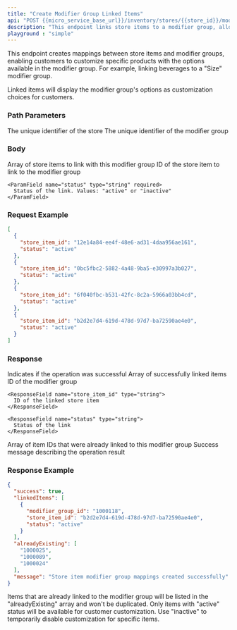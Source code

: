 ---
title: "Create Modifier Group Linked Items"
api: "POST {{micro_service_base_url}}/inventory/stores/{{store_id}}/modifier-groups/{{modifier_group_id}}/mappings"
description: "This endpoint links store items to a modifier group, allowing those items to use the customization options defined in the modifier group."
playground : "simple"
---

This endpoint creates mappings between store items and modifier groups, enabling customers to customize specific products with the options available in the modifier group. For example, linking beverages to a "Size" modifier group.

<Info>
Linked items will display the modifier group's options as customization choices for customers.
</Info>

### Path Parameters

<ParamField path="store_id" type="string" required>
  The unique identifier of the store
</ParamField>

<ParamField path="modifier_group_id" type="string" required>
  The unique identifier of the modifier group
</ParamField>

### Body

<ParamField body="linked_items" type="array" required>
  Array of store items to link with this modifier group

  <Expandable title="Linked Item Object">
    <ParamField name="store_item_id" type="string" required>
      ID of the store item to link to the modifier group
    </ParamField>

    <ParamField name="status" type="string" required>
      Status of the link. Values: "active" or "inactive"
    </ParamField>
  </Expandable>
</ParamField>

### Request Example

```json
[
  {
    "store_item_id": "12e14a84-ee4f-48e6-ad31-4daa956ae161",
    "status": "active"
  },
  {
    "store_item_id": "0bc5fbc2-5882-4a48-9ba5-e30997a3b027",
    "status": "active"
  },
  {
    "store_item_id": "6f040fbc-b531-42fc-8c2a-5966a03bb4cd",
    "status": "active"
  },
  {
    "store_item_id": "b2d2e7d4-619d-478d-97d7-ba72590ae4e0",
    "status": "active"
  }
]
```

### Response

<ResponseField name="success" type="boolean">
  Indicates if the operation was successful
</ResponseField>

<ResponseField name="linkedItems" type="array">
  Array of successfully linked items

  <Expandable title="Linked Item Response">
    <ResponseField name="modifier_group_id" type="string">
      ID of the modifier group
    </ResponseField>

    <ResponseField name="store_item_id" type="string">
      ID of the linked store item
    </ResponseField>

    <ResponseField name="status" type="string">
      Status of the link
    </ResponseField>
  </Expandable>
</ResponseField>

<ResponseField name="alreadyExisting" type="array">
  Array of item IDs that were already linked to this modifier group
</ResponseField>

<ResponseField name="message" type="string">
  Success message describing the operation result
</ResponseField>

### Response Example

```json
{
  "success": true,
  "linkedItems": [
    {
      "modifier_group_id": "1000118",
      "store_item_id": "b2d2e7d4-619d-478d-97d7-ba72590ae4e0",
      "status": "active"
    }
  ],
  "alreadyExisting": [
    "1000025",
    "1000089",
    "1000024"
  ],
  "message": "Store item modifier group mappings created successfully"
}
```

<Tip>
Items that are already linked to the modifier group will be listed in the "alreadyExisting" array and won't be duplicated.
</Tip>

<Note>
Only items with "active" status will be available for customer customization. Use "inactive" to temporarily disable customization for specific items.
</Note>
